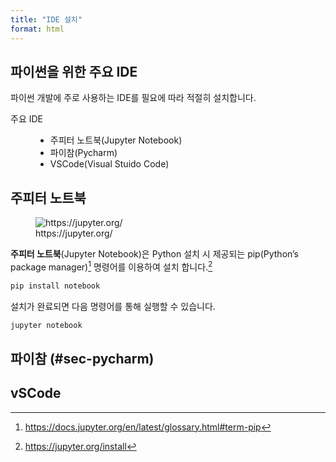 ```yaml
---
title: "IDE 설치"
format: html
---
```


## 파이썬을 위한 주요 IDE {#sec-python-ide}

파이썬 개발에 주로 사용하는 IDE를 필요에 따라 적절히 설치합니다.

주요 IDE

:   -   주피터 노트북(Jupyter Notebook)
    -   파이참(Pycharm)
    -   VSCode(Visual Stuido Code)

## 주피터 노트북 {#sec-jupyter-notebook}

![https://jupyter.org/](https://jupyter.org/assets/logos/rectanglelogo-greytext-orangebody-greymoons.svg)

**주피터 노트북**(Jupyter Notebook)은 Python 설치 시 제공되는 pip(Python's package manager)[^90_install_ide-1] 명령어를 이용하여 설치 합니다.[^90_install_ide-2]

[^90_install_ide-1]: [https://docs.jupyter.org/en/latest/glossary.html#term-pip](https://docs.jupyter.org/en/latest/glossary.html#term-pip){target="_blank"}

[^90_install_ide-2]: [https://jupyter.org/install](https://jupyter.org/install){target="_blank"}

``` python        
pip install notebook
```

설치가 완료되면 다음 명령어를 통해 실행할 수 있습니다.

``` python        
jupyter notebook
```

## 파이참 (#sec-pycharm)

## vSCode {#sec-vscode}
